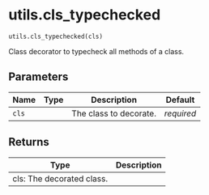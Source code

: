 # utils.cls_typechecked { #caml.utils.cls_typechecked }

`utils.cls_typechecked(cls)`

Class decorator to typecheck all methods of a class.

## Parameters

| Name   | Type   | Description            | Default    |
|--------|--------|------------------------|------------|
| `cls`  |        | The class to decorate. | _required_ |

## Returns

| Type                      | Description   |
|---------------------------|---------------|
| cls: The decorated class. |               |
